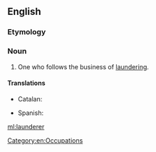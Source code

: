 ==English==

===Etymology===
{{suffix|launder|er|lang=en}}

===Noun===
{{en-noun}}

# One who follows the business of [[laundering]].

====Translations====
{{trans-top|one who follows the business of laundering}}
* Catalan: {{t|ca|blanquejador|m}}
{{trans-mid}}
* Spanish: {{t|es|blanqueador|m}}
{{trans-bottom}}

[[Category:en:Occupations]]

[[ml:launderer]]